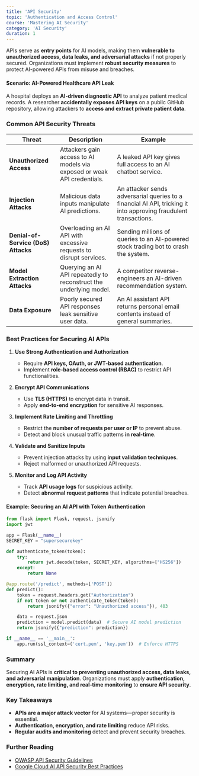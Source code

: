 ```yaml
---
title: 'API Security'
topic: 'Authentication and Access Control'
course: 'Mastering AI Security'
category: 'AI Security'
duration: 1
---
```


APIs serve as **entry points** for AI models, making them **vulnerable to unauthorized access, data leaks, and adversarial attacks** if not properly secured. Organizations must implement **robust security measures** to protect AI-powered APIs from misuse and breaches.

#### **Scenario: AI-Powered Healthcare API Leak**

A hospital deploys an **AI-driven diagnostic API** to analyze patient medical records. A researcher **accidentally exposes API keys** on a public GitHub repository, allowing attackers to **access and extract private patient data**.

### Common API Security Threats

| Threat                              | Description                                                             | Example                                                                                                          |
| ----------------------------------- | ----------------------------------------------------------------------- | ---------------------------------------------------------------------------------------------------------------- |
| **Unauthorized Access**             | Attackers gain access to AI models via exposed or weak API credentials. | A leaked API key gives full access to an AI chatbot service.                                                     |
| **Injection Attacks**               | Malicious data inputs manipulate AI predictions.                        | An attacker sends adversarial queries to a financial AI API, tricking it into approving fraudulent transactions. |
| **Denial-of-Service (DoS) Attacks** | Overloading an AI API with excessive requests to disrupt services.      | Sending millions of queries to an AI-powered stock trading bot to crash the system.                              |
| **Model Extraction Attacks**        | Querying an AI API repeatedly to reconstruct the underlying model.      | A competitor reverse-engineers an AI-driven recommendation system.                                               |
| **Data Exposure**                   | Poorly secured API responses leak sensitive user data.                  | An AI assistant API returns personal email contents instead of general summaries.                                |

### Best Practices for Securing AI APIs

1. **Use Strong Authentication and Authorization**

   - Require **API keys, OAuth, or JWT-based authentication**.
   - Implement **role-based access control (RBAC)** to restrict API functionalities.

2. **Encrypt API Communications**

   - Use **TLS (HTTPS)** to encrypt data in transit.
   - Apply **end-to-end encryption** for sensitive AI responses.

3. **Implement Rate Limiting and Throttling**

   - Restrict the **number of requests per user or IP** to prevent abuse.
   - Detect and block unusual traffic patterns **in real-time**.

4. **Validate and Sanitize Inputs**

   - Prevent injection attacks by using **input validation techniques**.
   - Reject malformed or unauthorized API requests.

5. **Monitor and Log API Activity**
   - Track **API usage logs** for suspicious activity.
   - Detect **abnormal request patterns** that indicate potential breaches.

#### Example: Securing an AI API with Token Authentication

```python
from flask import Flask, request, jsonify
import jwt

app = Flask(__name__)
SECRET_KEY = "supersecurekey"

def authenticate_token(token):
    try:
        return jwt.decode(token, SECRET_KEY, algorithms=["HS256"])
    except:
        return None

@app.route('/predict', methods=['POST'])
def predict():
    token = request.headers.get("Authorization")
    if not token or not authenticate_token(token):
        return jsonify({"error": "Unauthorized access"}), 403

    data = request.json
    prediction = model.predict(data)  # Secure AI model prediction
    return jsonify({"prediction": prediction})

if __name__ == '__main__':
    app.run(ssl_context=('cert.pem', 'key.pem'))  # Enforce HTTPS
```

### Summary

Securing AI APIs is **critical to preventing unauthorized access, data leaks, and adversarial manipulation**. Organizations must apply **authentication, encryption, rate limiting, and real-time monitoring** to **ensure API security**.

### Key Takeaways

- **APIs are a major attack vector** for AI systems—proper security is essential.
- **Authentication, encryption, and rate limiting** reduce API risks.
- **Regular audits and monitoring** detect and prevent security breaches.

### Further Reading

- [OWASP API Security Guidelines](https://owasp.org/)
- [Google Cloud AI API Security Best Practices](https://cloud.google.com/security/)
